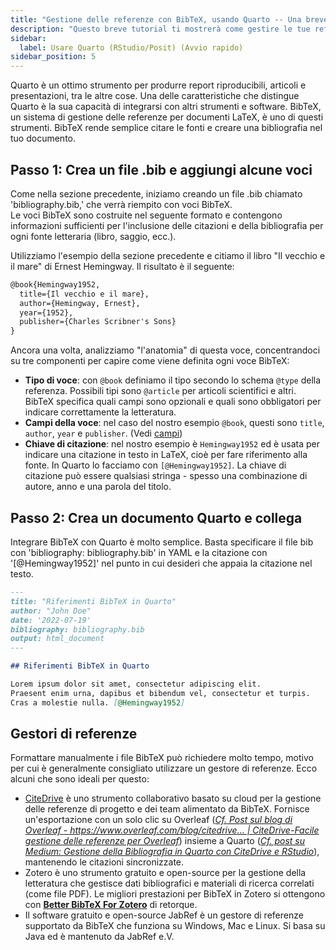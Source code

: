 ```yaml
---
title: "Gestione delle referenze con BibTeX, usando Quarto -- Una breve guida"
description: "Questo breve tutorial ti mostrerà come gestire le tue referenze usando BibTeX. BibTeX è un software di gestione delle referenze che ti permette di memorizzare e organizzare le tue fonti in un formato semplice e facile da usare."
sidebar:
  label: Usare Quarto (RStudio/Posit) (Avvio rapido)
sidebar_position: 5
---
```



Quarto è un ottimo strumento per produrre report riproducibili, articoli e presentazioni, tra le altre cose. Una delle caratteristiche che distingue Quarto è la sua capacità di integrarsi con altri strumenti e software. BibTeX, un sistema di gestione delle referenze per documenti LaTeX, è uno di questi strumenti. BibTeX rende semplice citare le fonti e creare una bibliografia nel tuo documento.

<CiteDrive />

## Passo 1: Crea un file .bib e aggiungi alcune voci

Come nella sezione precedente, iniziamo creando un file .bib chiamato 'bibliography.bib,' che verrà riempito con voci BibTeX.  
Le voci BibTeX sono costruite nel seguente formato e contengono informazioni sufficienti per l'inclusione delle citazioni e della bibliografia per ogni fonte letteraria (libro, saggio, ecc.).

Utilizziamo l'esempio della sezione precedente e citiamo il libro "Il vecchio e il mare" di Ernest Hemingway. Il risultato è il seguente:

```latex
@book{Hemingway1952,
  title={Il vecchio e il mare},
  author={Hemingway, Ernest},
  year={1952},
  publisher={Charles Scribner's Sons}
}
```

Ancora una volta, analizziamo "l'anatomia" di questa voce, concentrandoci su tre componenti per capire come viene definita ogni voce BibTeX:

* **Tipo di voce**: con `@book` definiamo il tipo secondo lo schema `@type` della referenza. Possibili tipi sono `@article` per articoli scientifici e altri. BibTeX specifica quali campi sono opzionali e quali sono obbligatori per indicare correttamente la letteratura.
* **Campi della voce**: nel caso del nostro esempio `@book`, questi sono `title`, `author`, `year` e `publisher`. (Vedi [campi](./fields))
* **Chiave di citazione**: nel nostro esempio è `Hemingway1952` ed è usata per indicare una citazione in testo in LaTeX, cioè per fare riferimento alla fonte. In Quarto lo facciamo con `[@Hemingway1952]`. La chiave di citazione può essere qualsiasi stringa - spesso una combinazione di autore, anno e una parola del titolo.

## Passo 2: Crea un documento Quarto e collega

Integrare BibTeX con Quarto è molto semplice. Basta specificare il file bib con 'bibliography: bibliography.bib' in YAML e la citazione con '[@Hemingway1952]' nel punto in cui desideri che appaia la citazione nel testo.

```md
---
title: "Riferimenti BibTeX in Quarto"
author: "John Doe"
date: '2022-07-19'
bibliography: bibliography.bib
output: html_document
---

## Riferimenti BibTeX in Quarto

Lorem ipsum dolor sit amet, consectetur adipiscing elit.
Praesent enim urna, dapibus et bibendum vel, consectetur et turpis.
Cras a molestie nulla. [@Hemingway1952]

```

## Gestori di referenze

Formattare manualmente i file BibTeX può richiedere molto tempo, motivo per cui è generalmente consigliato utilizzare un gestore di referenze. Ecco alcuni che sono ideali per questo:

* [CiteDrive](https://www.citedrive.com/) è uno strumento collaborativo basato su cloud per la gestione delle referenze di progetto e dei team alimentato da BibTeX. Fornisce un'esportazione con un solo clic su Overleaf ([*Cf. Post sul blog di Overleaf - https://www.overleaf.com/blog/citedrive... | CiteDrive-Facile gestione delle referenze per Overleaf*](https://www.overleaf.com/blog/citedrive-easy-reference-management-for-overleaf)) insieme a Quarto ([*Cf. post su Medium: Gestione della Bibliografia in Quarto con CiteDrive e RStudio*](https://citedrive.medium.com/bibliography-management-in-r-markdown-with-citedrive-and-rstudio-2585699dd619)), mantenendo le citazioni sincronizzate.
* Zotero è uno strumento gratuito e open-source per la gestione della letteratura che gestisce dati bibliografici e materiali di ricerca correlati (come file PDF). Le migliori prestazioni per BibTeX in Zotero si ottengono con **[Better BibTeX For Zotero](https://retorque.re/zotero-better-bibtex/)** di retorque.
* Il software gratuito e open-source JabRef è un gestore di referenze supportato da BibTeX che funziona su Windows, Mac e Linux. Si basa su Java ed è mantenuto da JabRef e.V.